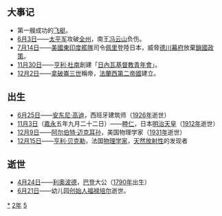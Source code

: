 {{yearTOC|1852|清'''[[咸丰|咸丰]]二年'''；'''[[太平天国|太平天国]][[太平天国_(年號)|太平天国]][[壬子|壬子]]二年'''；彭運洪'''[[洪順_(彭運洪)|洪順]]'''；越南'''[[嗣德|嗣德]]五年'''；日本'''[[嘉永_(日本)|嘉永]]五年'''}}

== 大事记 ==
*第一艘成功的[[飛艇_(輕航空器)|飞艇]]。
*[[6月3日|6月3日]]——[[太平天国|太平军]]攻破[[全州县|全州]]，南王[[冯云山|冯云山]]负伤。
*[[7月14日|7月14日]]——[[美國|美國]][[東印度艦隊|東印度艦隊]]司令[[佩里|佩里]]登陸日本，威脅[[德川幕府|德川幕府]]放棄[[鎖國政策|鎖國政策]]。
*[[11月30日|11月30日]]——[[亨利·杜南|亨利·杜南]]創建「[[日內瓦|日內瓦]][[基督教青年會|基督教青年會]]」。
*[[12月2日|12月2日]]——[[拿破崙三世|拿破崙三世]]稱帝，[[法蘭西第二帝國|法蘭西第二帝國]]建立。

== 出生 ==
*[[6月25日|6月25日]]——[[安东尼·高迪|安东尼·高迪]]，西班牙建筑师（[[1926年|1926年]]逝世）
*[[11月3日|11月3日]]（[[嘉永_(日本)|嘉永]]五年九月二十二日）——[[睦仁|睦仁]]，日本[[明治天皇|明治天皇]]（[[1912年|1912年]]逝世）
*[[12月9日|12月9日]]——[[阿尔伯特·迈克耳孙|阿尔伯特·迈克耳孙]]，美国物理学家（[[1931年|1931年]]逝世）
*[[12月15日|12月15日]]——[[亨利·贝克勒|亨利·贝克勒]]，法国[[物理学家|物理学家]]，[[天然放射性|天然放射性]]的发现者

== 逝世 ==
{{Wikisource year mention}}
*[[4月24日|4月24日]]——[[利奧波德_(巴登)|利奧波德]]，[[巴登大公國|巴登]]大公（[[1790年|1790年]]出生）
*[[6月21日|6月21日]]——幼儿园[[创始人|创始人]][[福禄培尔|福禄培尔]]逝世。

[[Category:1852年|*]]
[[Category:1850年代|2年]]
[[Category:19世纪各年|5]]